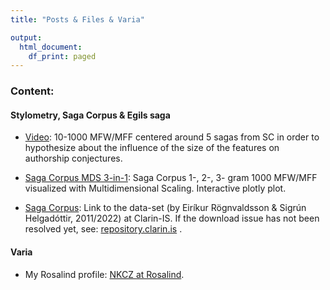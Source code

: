 ```yaml
---
title: "Posts & Files & Varia"

output:
  html_document:
    df_print: paged
---
```


### Content:

#### Stylometry, Saga Corpus & Egils saga

* [Video](content/MFW_TEST_PNG_LIMITED_VIDEO.mp4): 10-1000 MFW/MFF centered around 5 sagas from SC in order to hypothesize about the influence of the size of the features on authorship conjectures.  
* [Saga Corpus MDS 3-in-1](content/Saga_Corpus_MDS_3in1.html): Saga Corpus 1-, 2-, 3- gram 1000 MFW/MFF visualized with Multidimensional Scaling. Interactive plotly plot.

* [Saga Corpus](https://clarin.is/en/resources/sagacorpus/): Link to the data-set (by Eiríkur Rögnvaldsson & Sigrún Helgadóttir, 2011/2022) at Clarin-IS. If the download issue has not been resolved yet, see: [repository.clarin.is](http:/hdl.handle.net/20.500.12537/32) .

#### Varia
* My Rosalind profile: [NKCZ at Rosalind](http://rosalind.info/users/nkcz/).

